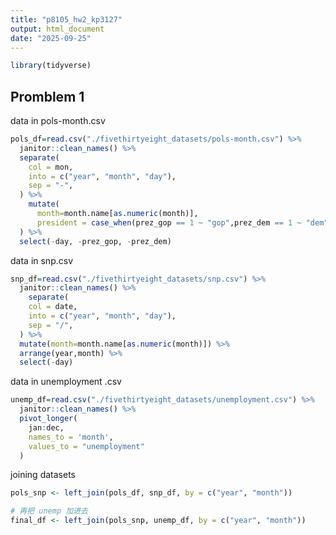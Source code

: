 ```yaml
---
title: "p8105_hw2_kp3127"
output: html_document
date: "2025-09-25"
---
```


```r
library(tidyverse)
```

## Promblem 1
data in pols-month.csv
```r
pols_df=read.csv("./fivethirtyeight_datasets/pols-month.csv") %>% 
  janitor::clean_names() %>% 
  separate(
    col = mon, 
    into = c("year", "month", "day"), 
    sep = "-", 
  ) %>% 
    mutate(
      month=month.name[as.numeric(month)],
      president = case_when(prez_gop == 1 ~ "gop",prez_dem == 1 ~ "dem")
  ) %>% 
  select(-day, -prez_gop, -prez_dem)
```

data in snp.csv
```r
snp_df=read.csv("./fivethirtyeight_datasets/snp.csv") %>% 
  janitor::clean_names() %>% 
    separate(
    col = date, 
    into = c("year", "month", "day"), 
    sep = "/", 
  ) %>% 
  mutate(month=month.name[as.numeric(month)]) %>% 
  arrange(year,month) %>% 
  select(-day)
```
data in unemployment .csv
```r
unemp_df=read.csv("./fivethirtyeight_datasets/unemployment.csv") %>% 
  janitor::clean_names() %>% 
  pivot_longer(
    jan:dec,
    names_to = 'month',
    values_to = "unemployment"
  )
```
joining datasets
```r
pols_snp <- left_join(pols_df, snp_df, by = c("year", "month"))

# 再把 unemp 加进去
final_df <- left_join(pols_snp, unemp_df, by = c("year", "month"))
```

